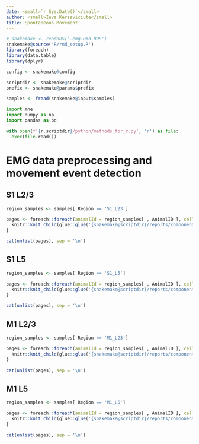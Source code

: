 ```yaml
---
date: <small>`r Sys.Date()`</small>
author: <small>Ieva Kerseviciute</small>
title: Spontaneous Movement
---
```


```r
# snakemake <- readRDS('.emg.Rmd.RDS')
snakemake@source('R/rmd_setup.R')
library(foreach)
library(data.table)
library(dplyr)

config <- snakemake@config

scriptdir <- snakemake@scriptdir
prefix <- snakemake@params$prefix

samples <- fread(snakemake@input$samples)
```

```python
import mne
import numpy as np
import pandas as pd

with open(f'{r.scriptdir}/python/methods_for_r.py', 'r') as file:
  exec(file.read())
```

# EMG data preprocessing and movement event detection {.tabset}

## S1 L2/3 {.tabset .tabset-pills .unlisted .unnumbered}

```r
region_samples <- samples[ Region == 'S1_L23']
```
```r
pages <- foreach::foreach(animalId = region_samples[ , AnimalID ], cellName = region_samples[ , CellName ]) %do% {
  knitr::knit_child(glue::glue('{snakemake@scriptdir}/reports/components/emg.Rmd'), quiet = TRUE, envir = environment())
}
```
```r
cat(unlist(pages), sep = '\n')
```


## S1 L5 {.tabset .tabset-pills .unlisted .unnumbered}

```r
region_samples <- samples[ Region == 'S1_L5']
```
```r
pages <- foreach::foreach(animalId = region_samples[ , AnimalID ], cellName = region_samples[ , CellName ]) %do% {
  knitr::knit_child(glue::glue('{snakemake@scriptdir}/reports/components/emg.Rmd'), quiet = TRUE, envir = environment())
}
```
```r
cat(unlist(pages), sep = '\n')
```


## M1 L2/3 {.tabset .tabset-pills .unlisted .unnumbered}

```r
region_samples <- samples[ Region == 'M1_L23']
```
```r
pages <- foreach::foreach(animalId = region_samples[ , AnimalID ], cellName = region_samples[ , CellName ]) %do% {
  knitr::knit_child(glue::glue('{snakemake@scriptdir}/reports/components/emg.Rmd'), quiet = TRUE, envir = environment())
}
```
```r
cat(unlist(pages), sep = '\n')
```


## M1 L5 {.tabset .tabset-pills .unlisted .unnumbered}

```r
region_samples <- samples[ Region == 'M1_L5']
```
```r
pages <- foreach::foreach(animalId = region_samples[ , AnimalID ], cellName = region_samples[ , CellName ]) %do% {
  knitr::knit_child(glue::glue('{snakemake@scriptdir}/reports/components/emg.Rmd'), quiet = TRUE, envir = environment())
}
```
```r
cat(unlist(pages), sep = '\n')
```
